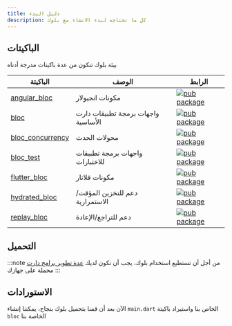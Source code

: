 ```yaml
---
title: دليل البدء
description: كل ما تحتاجه لبدء الانشاء مع بلوك
---
```



## الباكيتات

بيئة بلوك تتكون من عدة باكيتات مدرجة أدناه

| الباكيتة                                                                                   | الوصف                              | الرابط                                                                                                         |
| ------------------------------------------------------------------------------------------ | ---------------------------------- | -------------------------------------------------------------------------------------------------------------- |
| [angular_bloc](https://github.com/felangel/bloc/tree/master/packages/angular_bloc)         | مكونات انجيولار                    | [![pub package](https://img.shields.io/pub/v/angular_bloc.svg)](https://pub.dev/packages/angular_bloc)         |
| [bloc](https://github.com/felangel/bloc/tree/master/packages/bloc)                         | واجهات برمجة تطبيقات دارت الأساسية | [![pub package](https://img.shields.io/pub/v/bloc.svg)](https://pub.dev/packages/bloc)                         |
| [bloc_concurrency](https://github.com/felangel/bloc/tree/master/packages/bloc_concurrency) | محولات الحدث                       | [![pub package](https://img.shields.io/pub/v/bloc_concurrency.svg)](https://pub.dev/packages/bloc_concurrency) |
| [bloc_test](https://github.com/felangel/bloc/tree/master/packages/bloc_test)               | واجهات برمجة تطبيقات للاختبارات    | [![pub package](https://img.shields.io/pub/v/bloc_test.svg)](https://pub.dev/packages/bloc_test)               |
| [flutter_bloc](https://github.com/felangel/bloc/tree/master/packages/flutter_bloc)         | مكونات فلاتار                      | [![pub package](https://img.shields.io/pub/v/flutter_bloc.svg)](https://pub.dev/packages/flutter_bloc)         |
| [hydrated_bloc](https://github.com/felangel/bloc/tree/master/packages/hydrated_bloc)       | دعم للتخزين المؤقت/الاستمرارية     | [![pub package](https://img.shields.io/pub/v/hydrated_bloc.svg)](https://pub.dev/packages/hydrated_bloc)       |
| [replay_bloc](https://github.com/felangel/bloc/tree/master/packages/replay_bloc)           | دعم للتراجع/الإعادة                | [![pub package](https://img.shields.io/pub/v/replay_bloc.svg)](https://pub.dev/packages/replay_bloc)           |

## التحميل

<InstallationTabs />

:::note من أجل أن تستطيع استخدام بلوك، يجب أن تكون لديك
[عدة تطوير برامج دارت](https://dart.dev/get-dart) محملة على جهازك :::

## الاستورادات

الآن بعد أن قمنا بتحميل بلوك بنجاح، يمكننا إنشاء `main.dart` الخاص بنا واستيراد
باكيتة `bloc` الخاصة بنا

<ImportTabs />
